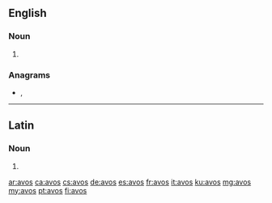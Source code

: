 ==English==

===Noun===
{{head|en|noun plural form}}

# {{plural of|avo|lang=en}}

===Anagrams===
* {{l|en|OAVs}}, {{l|en|OVAs}}

----

==Latin==

===Noun===
{{la-noun-form|avōs}}

# {{inflection of|avus||acc|p|lang=la}}

[[ar:avos]]
[[ca:avos]]
[[cs:avos]]
[[de:avos]]
[[es:avos]]
[[fr:avos]]
[[it:avos]]
[[ku:avos]]
[[mg:avos]]
[[my:avos]]
[[pt:avos]]
[[fi:avos]]